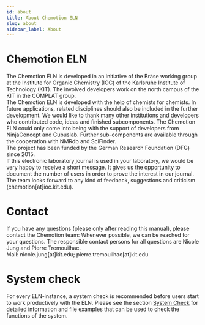 ```yaml
---
id: about
title: About Chemotion ELN
slug: about
sidebar_label: About
---
```


# Chemotion ELN
The Chemotion ELN is developed in an initiative of the Bräse working group at the Institute for Organic Chemistry (IOC) of the Karlsruhe Institute of Technology (KIT). The involved developers work on the north campus of the KIT in the COMPLAT group.  
The Chemotion ELN is developed with the help of chemists for chemists. In future applications, related disciplines should also be included in the further development.
We would like to thank many other institutions and developers who contributed code, ideas and finished subcomponents. The Chemotion ELN could only come into being with the support of developers from NinjaConcept and Cubuslab. Further sub-components are available through the cooperation with NMRdb and SciFinder.  
The project has been funded by the German Research Foundation (DFG) since 2015.  
If this electronic laboratory journal is used in your laboratory, we would be very happy to receive a short message. It gives us the opportunity to document the number of users in order to prove the interest in our journal.  
The team looks forward to any kind of feedback, suggestions and criticism (chemotion[at]ioc.kit.edu).

# Contact
If you have any questions (please only after reading this manual), please contact the Chemotion team: 
Whenever possible, we can be reached for your questions. 
The responsible contact persons for all questions are Nicole Jung and Pierre Tremouilhac.  
Mail: nicole.jung[at]kit.edu; pierre.tremouilhac[at]kit.edu

# System check
For every ELN-instance, a system check is recommended before users start to work productively with the ELN. Please see the section [System Check](system_check) for detailed information and file examples that can be used to check the functions of the system.
